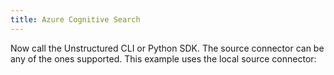 ```yaml
---
title: Azure Cognitive Search
---
```



<SharedAzureCS />
<SharedAPIKeyURL/>

Now call the Unstructured CLI or Python SDK. The source connector can be any of the ones supported. This example uses the local source connector:


<CodeGroup>
  <AzureCSAPISh />
  <AzureCSAPIPyV2 />
  <AzureCSAPIPyV1 />
</CodeGroup>